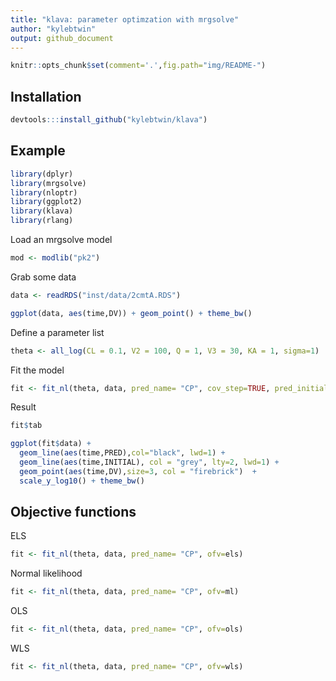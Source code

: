 ```yaml
---
title: "klava: parameter optimzation with mrgsolve"
author: "kylebtwin"
output: github_document
---
```


```r
knitr::opts_chunk$set(comment='.',fig.path="img/README-")

```

## Installation
```r
devtools:::install_github("kylebtwin/klava")
```

## Example

```r
library(dplyr)
library(mrgsolve)
library(nloptr)
library(ggplot2)
library(klava)
library(rlang)
```


Load an mrgsolve model
```r
mod <- modlib("pk2")
```

Grab some data
```r
data <- readRDS("inst/data/2cmtA.RDS")

ggplot(data, aes(time,DV)) + geom_point() + theme_bw()
```

Define a parameter list
```r
theta <- all_log(CL = 0.1, V2 = 100, Q = 1, V3 = 30, KA = 1, sigma=1)
```

Fit the model

```r
fit <- fit_nl(theta, data, pred_name= "CP", cov_step=TRUE, pred_initial=TRUE)
```

Result
```r
fit$tab
```



```r
ggplot(fit$data) + 
  geom_line(aes(time,PRED),col="black", lwd=1) +
  geom_line(aes(time,INITIAL), col = "grey", lty=2, lwd=1) + 
  geom_point(aes(time,DV),size=3, col = "firebrick")  + 
  scale_y_log10() + theme_bw()
```


## Objective functions

ELS
```r
fit <- fit_nl(theta, data, pred_name= "CP", ofv=els)
```

Normal likelihood
```r
fit <- fit_nl(theta, data, pred_name= "CP", ofv=ml)
```

OLS
```r
fit <- fit_nl(theta, data, pred_name= "CP", ofv=ols)
```

WLS
```r
fit <- fit_nl(theta, data, pred_name= "CP", ofv=wls)
```
